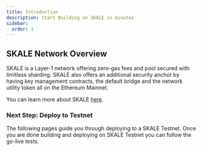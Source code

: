 ```yaml
---
title: Introduction
description: Start Building on SKALE in minutes
sidebar:
  order: 1
---
```



## SKALE Network Overview

SKALE is a Layer-1 network offering zero-gas fees and pool secured with limitless sharding.
SKALE also offers an additional security anchor by having key management contracts, the default
bridge and the network utility token all on the Ethereum Mainnet.

You can learn more about SKALE [here](/learn/about-skale-network).

### Next Step: Deploy to Testnet

The following pages guide you through deploying to a SKALE Testnet.
Once you are done building and deploying on SKALE Testnet you can follow the go-live tests.

<LinkCard
	title="Next Step: Deploy to Testnet"
	description="Select your testnet chain and start deploying in minutes"
	href="/quick-start/deploy-to-testnet"
/>